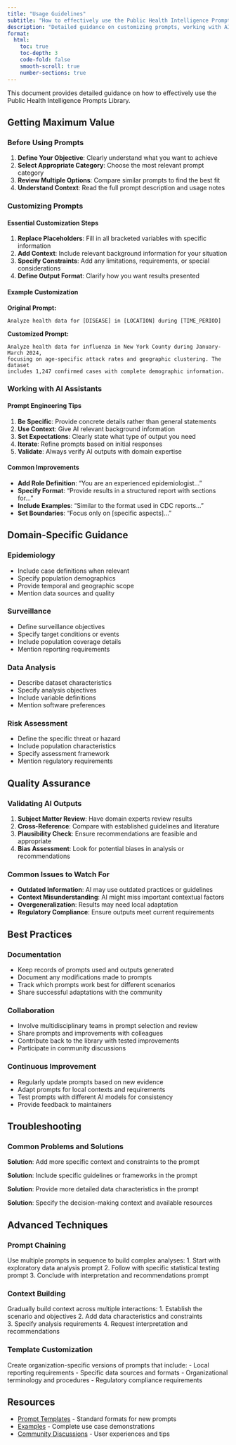 ```yaml
---
title: "Usage Guidelines"
subtitle: "How to effectively use the Public Health Intelligence Prompts Library"
description: "Detailed guidance on customizing prompts, working with AI assistants, and ensuring quality outputs"
format:
  html:
    toc: true
    toc-depth: 3
    code-fold: false
    smooth-scroll: true
    number-sections: true
---
```


This document provides detailed guidance on how to effectively use the Public Health Intelligence Prompts Library.

## Getting Maximum Value

### Before Using Prompts

1. **Define Your Objective**: Clearly understand what you want to achieve
2. **Select Appropriate Category**: Choose the most relevant prompt category
3. **Review Multiple Options**: Compare similar prompts to find the best fit
4. **Understand Context**: Read the full prompt description and usage notes

### Customizing Prompts

#### Essential Customization Steps

1. **Replace Placeholders**: Fill in all bracketed variables with specific information
2. **Add Context**: Include relevant background information for your situation
3. **Specify Constraints**: Add any limitations, requirements, or special considerations
4. **Define Output Format**: Clarify how you want results presented

#### Example Customization

**Original Prompt:**
```
Analyze health data for [DISEASE] in [LOCATION] during [TIME_PERIOD]
```

**Customized Prompt:**
```
Analyze health data for influenza in New York County during January-March 2024, 
focusing on age-specific attack rates and geographic clustering. The dataset 
includes 1,247 confirmed cases with complete demographic information.
```

### Working with AI Assistants

#### Prompt Engineering Tips

1. **Be Specific**: Provide concrete details rather than general statements
2. **Use Context**: Give AI relevant background information
3. **Set Expectations**: Clearly state what type of output you need
4. **Iterate**: Refine prompts based on initial responses
5. **Validate**: Always verify AI outputs with domain expertise

#### Common Improvements

- **Add Role Definition**: "You are an experienced epidemiologist..."
- **Specify Format**: "Provide results in a structured report with sections for..."
- **Include Examples**: "Similar to the format used in CDC reports..."
- **Set Boundaries**: "Focus only on [specific aspects]..."

## Domain-Specific Guidance

### Epidemiology
- Include case definitions when relevant
- Specify population demographics
- Provide temporal and geographic scope
- Mention data sources and quality

### Surveillance
- Define surveillance objectives
- Specify target conditions or events
- Include population coverage details
- Mention reporting requirements

### Data Analysis
- Describe dataset characteristics
- Specify analysis objectives
- Include variable definitions
- Mention software preferences

### Risk Assessment
- Define the specific threat or hazard
- Include population characteristics
- Specify assessment framework
- Mention regulatory requirements

## Quality Assurance

### Validating AI Outputs

1. **Subject Matter Review**: Have domain experts review results
2. **Cross-Reference**: Compare with established guidelines and literature
3. **Plausibility Check**: Ensure recommendations are feasible and appropriate
4. **Bias Assessment**: Look for potential biases in analysis or recommendations

### Common Issues to Watch For

- **Outdated Information**: AI may use outdated practices or guidelines
- **Context Misunderstanding**: AI might miss important contextual factors
- **Overgeneralization**: Results may need local adaptation
- **Regulatory Compliance**: Ensure outputs meet current requirements

## Best Practices

### Documentation
- Keep records of prompts used and outputs generated
- Document any modifications made to prompts
- Track which prompts work best for different scenarios
- Share successful adaptations with the community

### Collaboration
- Involve multidisciplinary teams in prompt selection and review
- Share prompts and improvements with colleagues
- Contribute back to the library with tested improvements
- Participate in community discussions

### Continuous Improvement
- Regularly update prompts based on new evidence
- Adapt prompts for local contexts and requirements
- Test prompts with different AI models for consistency
- Provide feedback to maintainers

## Troubleshooting

### Common Problems and Solutions

:::{.callout-tip title="Problem: AI output is too general or vague"}
**Solution**: Add more specific context and constraints to the prompt
:::

:::{.callout-tip title="Problem: Output doesn't match public health standards"}
**Solution**: Include specific guidelines or frameworks in the prompt
:::

:::{.callout-tip title="Problem: Analysis seems inappropriate for the data"}
**Solution**: Provide more detailed data characteristics in the prompt
:::

:::{.callout-tip title="Problem: Recommendations aren't actionable"}
**Solution**: Specify the decision-making context and available resources
:::

## Advanced Techniques

### Prompt Chaining
Use multiple prompts in sequence to build complex analyses:
1. Start with exploratory data analysis prompt
2. Follow with specific statistical testing prompt
3. Conclude with interpretation and recommendations prompt

### Context Building
Gradually build context across multiple interactions:
1. Establish the scenario and objectives
2. Add data characteristics and constraints  
3. Specify analysis requirements
4. Request interpretation and recommendations

### Template Customization
Create organization-specific versions of prompts that include:
- Local reporting requirements
- Specific data sources and formats
- Organizational terminology and procedures
- Regulatory compliance requirements

## Resources

- [Prompt Templates](../templates/) - Standard formats for new prompts
- [Examples](../examples/) - Complete use case demonstrations  
- [Community Discussions](https://github.com/gigisung0503/PromptLibraryPHI/discussions) - User experiences and tips
